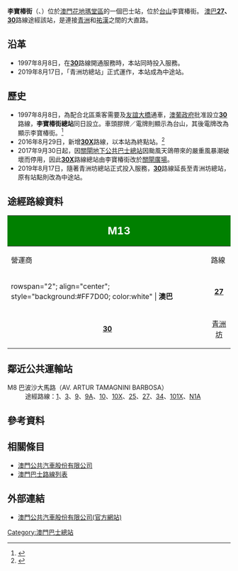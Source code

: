 {{公共汽車總站資訊
|總站名稱 = 李寶椿街
|外文名稱 = RUA DE LEI POU CH'ÔN
|外文語言 = 葡文
|總站通稱 = 
|代表圖像 = RUA LEI POU CHON 202110.jpg
|所在地點 = 澳門
|本站編號 = M13
|所在區域 = [[澳門半島|澳門半島]]
|所在分區 = [[花地瑪堂區|花地瑪堂區]]
|所在街道 = 李寶椿街
|啟用日期 = 1997年8月8日
|關閉日期 = 
|以本站作為總站路線 = 
|途經本站路線 = '''[[澳巴|澳巴]]'''：27、30
|接駁交通工具 = 
|附近主要街道 = 巴波沙大馬路
|附近著名建築物或景點 = [[花地瑪聖母堂|花地瑪聖母堂]]<br>[[聖若瑟教區中學第五校|聖若瑟教區中學第五校]]<br>台山社區中心<br>巴坡沙體育中心<br>[[澳門新福利公共汽車有限公司|澳門新福利公共汽車有限公司]]嘉翠麗辦公室
|備註 = 
|佈局圖 =
|}}

'''李寶椿街'''（{{lang-pt|'''RUA DE LEI POU CH'ÔN'''}}、{{lang-en|'''Lei Pou Chon Street'''}}）位於[[澳門|澳門]][[花地瑪堂區|花地瑪堂區]]的一個巴士站，位於[[台山_(澳門)|台山]]李寶椿街。 [[澳巴|澳巴]]'''[[澳門巴士27路線|27]]、[[澳門巴士30路線|30]]'''路線途經該站，是連接[[青洲|青洲]]和[[祐漢|祐漢]]之間的大直路。

== 沿革 ==
*1997年8月8日，在'''[[澳門巴士30路線|30]]'''路線開通服務時，本站同時投入服務。
*2019年8月17日，「青洲坊總站」正式運作，本站成為中途站。

== 歷史 ==
*1997年8月8日，為配合北區乘客需要及[[友誼大橋|友誼大橋]]通車，[[澳葡政府|澳葡政府]]批准設立'''[[澳門巴士30路線|30]]'''路線，'''李寶椿街總站'''同日設立。車頭膠牌／電牌則顯示為台山，其後電牌改為顯示李寶椿街。<ref>{{cite web|language=zh-tw|url=http://www.cityguide.gov.mo/bus/detail.aspx?line=25X|title=歷史文獻庫：澳巴路線30開線單張}}{{dead link|date=2018年1月 |bot=InternetArchiveBot |fix-attempted=yes }}</ref> 
*2016年8月29日，新增'''[[澳門巴士30X路線|30X]]'''路線，以本站為終點站。<ref>{{cite news |title= 優化北區至離島巴士服務 51A、30X兩路線周一開通 |url= http://www.dsat.gov.mo/bus/tc/bus_news_detail.aspx?a_id=3467 |publisher= [[交通事務局|交通事務局]] |date= 2016-08-27 |accessdate= 2021-10-15 |archive-date= 2016-08-27 |archive-url= https://web.archive.org/web/20160827175400/http://www.dsat.gov.mo/bus/tc/bus_news_detail.aspx?a_id=3467 |dead-url= no }}</ref>
*2017年9月30日起，因[[關閘總站|關閘地下公共巴士總站]]因颱風天鴿帶來的嚴重風暴潮破壞而停用，因此'''[[澳門巴士30X路線|30X]]'''路線總站由李寶椿街改於[[關閘廣場_(巴士站)|關閘廣場]]。
*2019年8月17日，隨著青洲坊總站正式投入服務，'''[[澳門巴士30路線|30]]'''路線延長至青洲坊總站，原有站點則改為中途站。

==途經路線資料==
{| width=100% class="wikitable"
! colspan="2" style="background:green; color:white"|<big><big>M13</big></big>
! colspan="6" style="background:green; color:white"|<big>李寶椿街<br>RUA DE LEI POU CH'ÔN</big>
|-
! 營運商
! 路線
! 出發地
! 目的地
! 途經地點
! 備註
|-
|rowspan="2"; align="center"; style="background:#FF7D00; color:white" | '''澳巴'''
|align="center"| '''[[澳門巴士27路線|27]]'''
|align="center"| ↺ [[青洲總站|青洲]]
|align="center"| [[望廈總站|望廈]]
|
* [[關閘總站|關閘]]
* [[祐漢|祐漢]]
* 東方明珠
|rowspan="2"; align="center"| '''循環線'''
|-
|align="center"| '''[[澳門巴士30路線|30]]'''
|align="center"| [[青洲坊總站|青洲坊]]
|align="center"| ↺ 氹仔中央公園
|
* [[東方明珠_(澳門)|東北區]]
* [[氹仔官也街|氹仔官也街]]
* 星皓廣場
|}

== 鄰近公共運輸站 ==
; M8 巴波沙大馬路（AV. ARTUR TAMAGNINI BARBOSA）
: 途經路線：[[澳門巴士1路線|1]]、[[澳門巴士3路線|3]]、[[澳門巴士9路線|9]]、[[澳門巴士9A路線|9A]]、[[澳門巴士10路線|10]]、[[澳門巴士10X路線|10X]]、[[澳門巴士25路線|25]]、[[澳門巴士27路線|27]]、[[澳門巴士34路線|34]]、[[澳門巴士101X路線|101X]]、[[澳門巴士N1A路線|N1A]]

==參考資料==
{{reflist}}

== 相關條目 ==
* [[澳門公共汽車股份有限公司|澳門公共汽車股份有限公司]]
* [[澳門巴士路線列表|澳門巴士路線列表]]

== 外部連結 ==
*[http://www.tcm.com.mo/ 澳門公共汽車股份有限公司(官方網站)] {{Wayback|url=http://www.tcm.com.mo/ |date=20090227080458 }}

{{澳門巴士總站列表}}

[[Category:澳門巴士總站|Category:澳門巴士總站]]